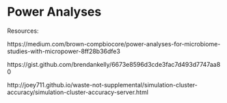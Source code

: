 # Power Analyses

Resources:



https://medium.com/brown-compbiocore/power-analyses-for-microbiome-studies-with-micropower-8ff28b36dfe3

https://gist.github.com/brendankelly/6673e8596d3cde3fac7d493d7747aa80

http://joey711.github.io/waste-not-supplemental/simulation-cluster-accuracy/simulation-cluster-accuracy-server.html

